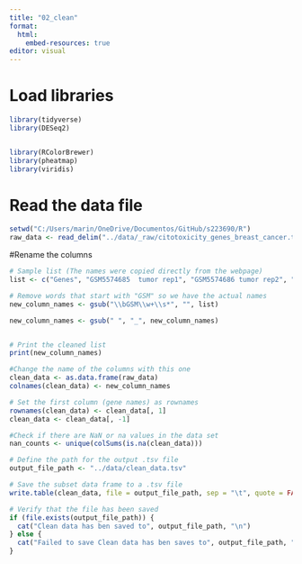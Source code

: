 ```yaml
---
title: "02_clean"
format:
  html:
    embed-resources: true
editor: visual
---
```


# Load libraries

```r
library(tidyverse)
library(DESeq2)


library(RColorBrewer)
library(pheatmap)
library(viridis)
```

# Read the data file

```r
setwd("C:/Users/marin/OneDrive/Documentos/GitHub/s223690/R")
raw_data <- read_delim("../data/_raw/citotoxicity_genes_breast_cancer.tsv", delim = "\t", show_col_types = FALSE)
```

#Rename the columns

```r
# Sample list (The names were copied directly from the webpage)
list <- c("Genes", "GSM5574685	tumor rep1", "GSM5574686 tumor rep2", "GSM5574687 tumor rep3", "GSM5574688 tumor rep4", "GSM5574689 tumor rep5", "GSM5574690 tumor rep6", "GSM5574691 tumor rep7", "GSM5574692 tumor rep8", "GSM5574693 tumor rep9", "GSM5574694 tumor rep10", "GSM5574695 tumor rep11", "GSM5574696 tumor rep12", "GSM5574697 tumor rep13", "GSM5574698 tumor rep14", "GSM5574699 tumor rep15",  "GSM5574700 tumor rep16", "GSM5574701 tumor rep17", "GSM5574702 tumor rep18", "GSM5574703 tumor rep19", "GSM5574704 tumor rep20", "GSM5574705 tumor rep21", "GSM5574706 tumor rep22", "GSM5574707 tumor rep23", "GSM5574708 tumor rep24", "GSM5574709 tumor rep25", "GSM5574710 tumor rep26", "GSM5574711 tumor rep27", "GSM5574712 tumor rep28", "GSM5574713 tumor rep29", "GSM5574714 tumor rep30", "GSM5574715 normal rep1", "GSM5574716 normal rep2", "GSM5574717 normal rep3", "GSM5574718 normal rep4", "GSM5574719 normal rep5", "GSM5574720 normal rep6", "GSM5574721 normal rep7", "GSM5574722 normal rep8", "GSM5574723 normal rep9", "GSM5574724 normal rep10", "GSM5574725 normal rep11", "GSM5574726 normal rep12",  "GSM5574727 normal rep13", "GSM5574728 normal rep14", "GSM5574729 normal rep15", "GSM5574730 normal rep16", "GSM5574731 normal rep17", "GSM5574732 normal rep18", "GSM5574733 normal rep19", "GSM5574734 normal rep20", "GSM5574735 normal rep21", "GSM5574736 normal rep22", "GSM5574737 normal rep23", "GSM5574738 normal rep24", "GSM5574739 normal rep25", "GSM5574740 normal rep26", "GSM5574741 normal rep27", "GSM5574742 normal rep28", "GSM5574743 normal rep29", "GSM5574744 normal rep30")

# Remove words that start with "GSM" so we have the actual names
new_column_names <- gsub("\\bGSM\\w+\\s*", "", list)

new_column_names <- gsub(" ", "_", new_column_names)


# Print the cleaned list
print(new_column_names)

#Change the name of the columns with this one
clean_data <- as.data.frame(raw_data)
colnames(clean_data) <- new_column_names

# Set the first column (gene names) as rownames
rownames(clean_data) <- clean_data[, 1]
clean_data <- clean_data[, -1]
```

```r
#Check if there are NaN or na values in the data set
nan_counts <- unique(colSums(is.na(clean_data)))
```

```r
# Define the path for the output .tsv file
output_file_path <- "../data/clean_data.tsv"

# Save the subset data frame to a .tsv file
write.table(clean_data, file = output_file_path, sep = "\t", quote = FALSE, row.names = FALSE)

# Verify that the file has been saved
if (file.exists(output_file_path)) {
  cat("Clean data has ben saved to", output_file_path, "\n")
} else {
  cat("Failed to save Clean data has ben saves to", output_file_path, "\n")
}

```


